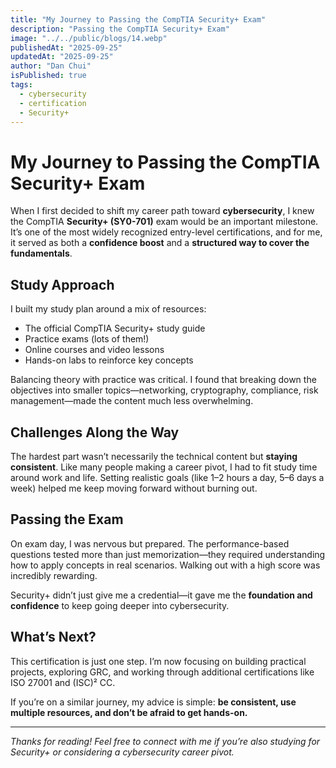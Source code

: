 ```yaml
---
title: "My Journey to Passing the CompTIA Security+ Exam"
description: "Passing the CompTIA Security+ Exam"
image: "../../public/blogs/14.webp"
publishedAt: "2025-09-25"
updatedAt: "2025-09-25"
author: "Dan Chui"
isPublished: true
tags:
  - cybersecurity
  - certification
  - Security+
---
```


# My Journey to Passing the CompTIA Security+ Exam

When I first decided to shift my career path toward **cybersecurity**, I knew the CompTIA **Security+ (SY0-701)** exam would be an important milestone. It’s one of the most widely recognized entry-level certifications, and for me, it served as both a **confidence boost** and a **structured way to cover the fundamentals**.

## Study Approach

I built my study plan around a mix of resources:

- The official CompTIA Security+ study guide
- Practice exams (lots of them!)
- Online courses and video lessons
- Hands-on labs to reinforce key concepts

Balancing theory with practice was critical. I found that breaking down the objectives into smaller topics—networking, cryptography, compliance, risk management—made the content much less overwhelming.

## Challenges Along the Way

The hardest part wasn’t necessarily the technical content but **staying consistent**. Like many people making a career pivot, I had to fit study time around work and life. Setting realistic goals (like 1–2 hours a day, 5–6 days a week) helped me keep moving forward without burning out.

## Passing the Exam

On exam day, I was nervous but prepared. The performance-based questions tested more than just memorization—they required understanding how to apply concepts in real scenarios. Walking out with a high score was incredibly rewarding.

Security+ didn’t just give me a credential—it gave me the **foundation and confidence** to keep going deeper into cybersecurity.

## What’s Next?

This certification is just one step. I’m now focusing on building practical projects, exploring GRC, and working through additional certifications like ISO 27001 and (ISC)² CC.

If you’re on a similar journey, my advice is simple: **be consistent, use multiple resources, and don’t be afraid to get hands-on.**

---

_Thanks for reading! Feel free to connect with me if you’re also studying for Security+ or considering a cybersecurity career pivot._
